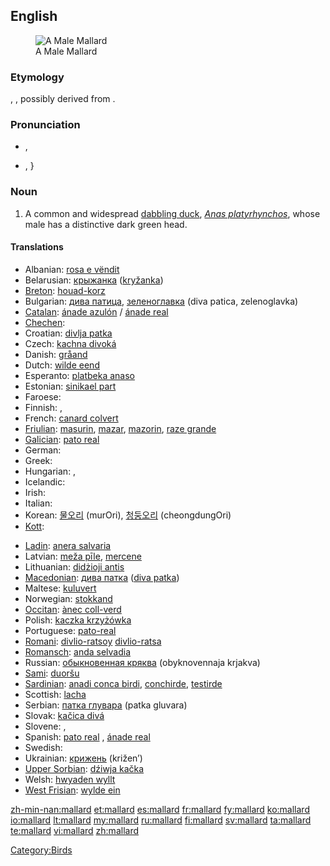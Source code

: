 {{wikipedia}}
==English==
[[Image:Mallard_Branford_CT.jpg|thumb|right|A Male Mallard]]

===Etymology===
{{etyl|fro}} {{term|malart|lang=fro}}, {{term|mallart|lang=fro}}, possibly derived from {{term|malle||male|lang=fro}}.

===Pronunciation===
* {{a|UK}} {{IPA|/ˈmæl.ɑː(ɹ)d/}}, {{SAMPA|/"m{l.A:(r\)d/}}
* {{a|US}} {{IPA|/ˈmælɚd/}}, {{SAMPA|/"m{l@`d/}}}
*: {{audio|En-us-mallard.ogg|audio (US)}}

===Noun===
{{en-noun}}

# A common and widespread [[dabbling duck]], ''[[Anas platyrhynchos]]'', whose male has a distinctive dark green head.

====Translations====
{{trans-top|a common and widespread dabbling duck, Anas platyrhynchos}}
* Albanian: [[rosa e vëndit]]
* Belarusian: [[крыжанка]] ([[kryžanka]])
* [[Breton]]: [[houad-korz]]
* Bulgarian: [[дива патица]], [[зеленоглавка]] (diva patica, zelenoglavka)
* [[Catalan]]: [[ánade azulón]] / [[ánade real]]
* [[Chechen]]: {{tø|ce|акха бад}}
* Croatian: [[divlja patka]]
* Czech: [[kachna divoká]]
* Danish: [[gråand]]
* Dutch: [[wilde eend]] {{f}}
* Esperanto: [[platbeka anaso]]
* Estonian: [[sinikael part]]
* Faroese: {{t-|fo|villdunna|xs=Faroese}}
* Finnish: {{t+|fi|sinisorsa}}, {{t+|fi|heinäsorsa}}
* French: [[canard colvert]] {{m}}
* [[Friulian]]: [[masurin]], [[mazar]], [[mazorin]], [[raze grande]]
* [[Galician]]: [[pato real]]
* German: {{t+|de|Stockente|f}}
* Greek: {{t+|el|αγριόπαπια|tr=agriópapia}}
* Hungarian: {{t-|hu|tőkés réce}}, {{t-|hu|vadkacsa}}
* Icelandic: {{t+|is|stokkönd}}
* Irish: {{t+|ga|lacha|xs=Irish}}
* Italian: {{t-|it|anatra selvatica|f}}
* Korean: [[물오리]] (murOri), [[청둥오리]] (cheongdungOri)
* [[Kott]]: {{tø|zko|agaŋa}}
{{trans-mid}}
* [[Ladin]]: [[anera salvaria]]
* Latvian: [[meža pīle]], [[mercene]]
* Lithuanian: [[didżioji antis]]
* [[Macedonian]]: [[дива патка]] ([[diva patka]])
* Maltese: [[kuluvert]]
* Norwegian: [[stokkand]]
* [[Occitan]]: [[ànec coll-verd]]
* Polish: [[kaczka krzyżówka]]
* Portuguese: [[pato-real]] {{m}}
* [[Romani]]: [[divlio-ratsoy]] {{m}} [[divlio-ratsa]] {{f}}
* [[Romansch]]: [[anda selvadia]]
* Russian: [[обыкновенная кряква]] (obyknovennaja krjakva)
* [[Sami]]: [[duoršu]]
* [[Sardinian]]: [[anadi conca birdi]], [[conchirde]], [[testirde]]
* Scottish: [[lacha]]
* Serbian: [[патка глувара]] (patka gluvara)
* Slovak: [[kačica divá]]
* Slovene: {{t|sl|mlakarica}}, {{t|sl|divja raca}}
* Spanish: [[pato real]] {{m}}, [[ánade real]] {{m|f}}
* Swedish: {{t+|sv|gräsand|c}}
* Ukrainian: [[крижень]] (križen’)
* [[Upper Sorbian]]: [[dźiwja kačka]]
* Welsh: [[hwyaden wyllt]]
* [[West Frisian]]: [[wylde ein]]
{{trans-bottom}}

[[Category:Birds]]

[[zh-min-nan:mallard]]
[[et:mallard]]
[[es:mallard]]
[[fr:mallard]]
[[fy:mallard]]
[[ko:mallard]]
[[io:mallard]]
[[lt:mallard]]
[[my:mallard]]
[[ru:mallard]]
[[fi:mallard]]
[[sv:mallard]]
[[ta:mallard]]
[[te:mallard]]
[[vi:mallard]]
[[zh:mallard]]
